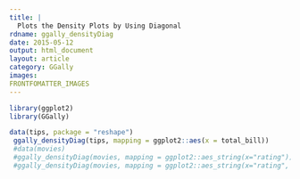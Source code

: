 ```yaml
---
title: |
  Plots the Density Plots by Using Diagonal
rdname: ggally_densityDiag
date: 2015-05-12
output: html_document
layout: article
category: GGally
images:
FRONTFOMATTER_IMAGES
---
```


```r
library(ggplot2)
library(GGally)
```

```r

data(tips, package = "reshape")
 ggally_densityDiag(tips, mapping = ggplot2::aes(x = total_bill))
 #data(movies)
 #ggally_densityDiag(movies, mapping = ggplot2::aes_string(x="rating"))
 #ggally_densityDiag(movies, mapping = ggplot2::aes_string(x="rating", color = "mpaa"))



```